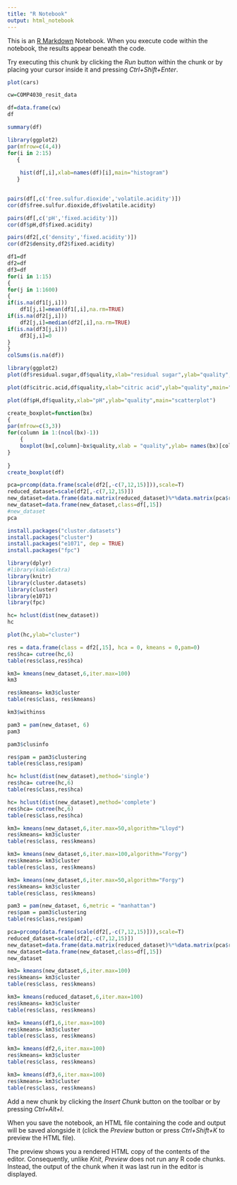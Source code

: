 ```yaml
---
title: "R Notebook"
output: html_notebook
---
```


This is an [R Markdown](http://rmarkdown.rstudio.com) Notebook. When you execute code within the notebook, the results appear beneath the code. 

Try executing this chunk by clicking the *Run* button within the chunk or by placing your cursor inside it and pressing *Ctrl+Shift+Enter*. 

```r
plot(cars)
```
```r
cw=COMP4030_resit_data
```
```r
df=data.frame(cw)
df
```
```r
summary(df)
```
```r
library(ggplot2)
par(mfrow=c(4,4))
for(i in 2:15)
   {
    
    hist(df[,i],xlab=names(df)[i],main="histogram")
   }
   
```
```r
pairs(df[,c('free.sulfur.dioxide','volatile.acidity')])
cor(df$free.sulfur.dioxide,df$volatile.acidity)
```
```r
pairs(df[,c('pH','fixed.acidity')])
cor(df$pH,df$fixed.acidity)
```
```r
pairs(df2[,c('density','fixed.acidity')])
cor(df2$density,df2$fixed.acidity)
```
```r
df1=df
df2=df
df3=df
for(i in 1:15)
{
for(j in 1:1600)
{
if(is.na(df1[j,i]))
    df1[j,i]=mean(df1[,i],na.rm=TRUE)
if(is.na(df2[j,i]))
    df2[j,i]=median(df2[,i],na.rm=TRUE)
if(is.na(df3[j,i]))
    df3[j,i]=0
}
}
colSums(is.na(df))
```
```r
library(ggplot2)
plot(df$residual.sugar,df$quality,xlab="residual sugar",ylab="quality",main="scatterplot")
```
```r
plot(df$citric.acid,df$quality,xlab="citric acid",ylab="quality",main="scatterplot")
```
```r
plot(df$pH,df$quality,xlab="pH",ylab="quality",main="scatterplot")
```
```r
create_boxplot=function(bx)
{
par(mfrow=c(3,3))
for(column in 1:(ncol(bx)-1))
    {
    boxplot(bx[,column]~bx$quality,xlab = "quality",ylab= names(bx)[column])
}
  
}
create_boxplot(df)
```
```r
pca=prcomp(data.frame(scale(df2[,-c(7,12,15)])),scale=T)
reduced_dataset=scale(df2[,-c(7,12,15)])
new_dataset=data.frame(data.matrix(reduced_dataset)%*%data.matrix(pca$rotation[,1:8]))
new_dataset=data.frame(new_dataset,class=df[,15])
#new_dataset
pca
```

```r
install.packages("cluster.datasets")
install.packages("cluster")
install.packages("e1071", dep = TRUE)
install.packages("fpc")
```
```r
library(dplyr)
#library(kableExtra)
library(knitr)
library(cluster.datasets)
library(cluster)
library(e1071)
library(fpc)
```
```r
hc= hclust(dist(new_dataset))
hc
```
```r
plot(hc,ylab="cluster")
```
```r
res = data.frame(class = df2[,15], hca = 0, kmeans = 0,pam=0)
res$hca= cutree(hc,6)
table(res$class,res$hca) 
```
```r
km3= kmeans(new_dataset,6,iter.max=100)
km3
```
```r
res$kmeans= km3$cluster
table(res$class, res$kmeans)
```
```r
km3$withinss
```
```r
pam3 = pam(new_dataset, 6)
pam3
```
```r
pam3$clusinfo
```
```r
res$pam = pam3$clustering
table(res$class,res$pam)
```
```r
hc= hclust(dist(new_dataset),method='single')
res$hca= cutree(hc,6)
table(res$class,res$hca)
```
```r
hc= hclust(dist(new_dataset),method='complete')
res$hca= cutree(hc,6)
table(res$class,res$hca)
```
```r
km3= kmeans(new_dataset,6,iter.max=50,algorithm="Lloyd")
res$kmeans= km3$cluster
table(res$class, res$kmeans)
```
```r
km3= kmeans(new_dataset,6,iter.max=100,algorithm="Forgy")
res$kmeans= km3$cluster
table(res$class, res$kmeans)
```
```r
km3= kmeans(new_dataset,6,iter.max=50,algorithm="Forgy")
res$kmeans= km3$cluster
table(res$class, res$kmeans)
```
```r
pam3 = pam(new_dataset, 6,metric = "manhattan")
res$pam = pam3$clustering
table(res$class,res$pam)
```
```r
pca=prcomp(data.frame(scale(df2[,-c(7,12,15)])),scale=T)
reduced_dataset=scale(df2[,-c(7,12,15)])
new_dataset=data.frame(data.matrix(reduced_dataset)%*%data.matrix(pca$rotation[,1:10]))
new_dataset=data.frame(new_dataset,class=df[,15])
new_dataset
```
```r
km3= kmeans(new_dataset,6,iter.max=100)
res$kmeans= km3$cluster
table(res$class, res$kmeans)
```
```r
km3= kmeans(reduced_dataset,6,iter.max=100)
res$kmeans= km3$cluster
table(res$class, res$kmeans)
```
```r
km3= kmeans(df1,6,iter.max=100)
res$kmeans= km3$cluster
table(res$class, res$kmeans)
```
```r
km3= kmeans(df2,6,iter.max=100)
res$kmeans= km3$cluster
table(res$class, res$kmeans)
```
```r
km3= kmeans(df3,6,iter.max=100)
res$kmeans= km3$cluster
table(res$class, res$kmeans)
```
Add a new chunk by clicking the *Insert Chunk* button on the toolbar or by pressing *Ctrl+Alt+I*.

When you save the notebook, an HTML file containing the code and output will be saved alongside it (click the *Preview* button or press *Ctrl+Shift+K* to preview the HTML file).

The preview shows you a rendered HTML copy of the contents of the editor. Consequently, unlike *Knit*, *Preview* does not run any R code chunks. Instead, the output of the chunk when it was last run in the editor is displayed.

